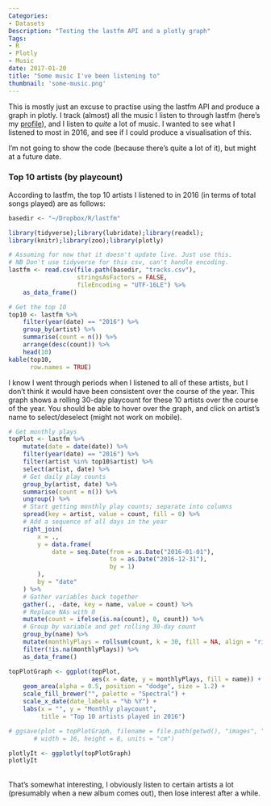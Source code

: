 ```yaml
---
Categories:
- Datasets
Description: "Testing the lastfm API and a plotly graph"
Tags:
- R
- Plotly
- Music
date: 2017-01-20
title: "Some music I've been listening to"
thumbnail: 'some-music.png'
---
```


This is mostly just an excuse to practise using the lastfm API and produce a graph in plotly. I track (almost) all the music I listen to through lastfm (here's my [profile](http://last.fm/user/tomcopple)), and I listen to _quite_ a lot of music. I wanted to see what I listened to most in 2016, and see if I could produce a visualisation of this. 

I'm not going to show the code (because there's quite a lot of it), but might at a future date. 

### Top 10 artists (by playcount)
According to lastfm, the top 10 artists I listened to in 2016 (in terms of total songs played) are as follows:

```r
basedir <- "~/Dropbox/R/lastfm"

library(tidyverse);library(lubridate);library(readxl);
library(knitr);library(zoo);library(plotly)

# Assuming for now that it doesn't update live. Just use this.
# NB Don't use tidyverse for this csv, can't handle encoding. 
lastfm <- read.csv(file.path(basedir, "tracks.csv"), 
                   stringsAsFactors = FALSE,
                   fileEncoding = "UTF-16LE") %>% 
    as_data_frame()

# Get the top 10
top10 <- lastfm %>% 
    filter(year(date) == "2016") %>% 
    group_by(artist) %>% 
    summarise(count = n()) %>% 
    arrange(desc(count)) %>% 
    head(10)
kable(top10,
      row.names = TRUE)
```

I know I went through periods when I listened to all of these artists, but I don't think it would have been consistent over the course of the year. This graph shows a rolling 30-day playcount for these 10 artists over the course of the year. You should be able to hover over the graph, and click on artist's name to select/deselect (might not work on mobile). 

```r
# Get monthly plays
topPlot <- lastfm %>% 
    mutate(date = date(date)) %>% 
    filter(year(date) == "2016") %>% 
    filter(artist %in% top10$artist) %>% 
    select(artist, date) %>% 
    # Get daily play counts
    group_by(artist, date) %>% 
    summarise(count = n()) %>% 
    ungroup() %>% 
    # Start getting monthly play counts; separate into columns
    spread(key = artist, value = count, fill = 0) %>% 
    # Add a sequence of all days in the year
    right_join(
        x = .,
        y = data.frame(
            date = seq.Date(from = as.Date("2016-01-01"),
                            to = as.Date("2016-12-31"),
                            by = 1)
        ),
        by = "date"
    ) %>% 
    # Gather variables back together
    gather(., -date, key = name, value = count) %>% 
    # Replace NAs with 0
    mutate(count = ifelse(is.na(count), 0, count)) %>% 
    # Group by variable and get rolling 30-day count
    group_by(name) %>% 
    mutate(monthlyPlays = rollsum(count, k = 30, fill = NA, align = "right")) %>% 
    filter(!is.na(monthlyPlays)) %>% 
    as_data_frame()

topPlotGraph <- ggplot(topPlot, 
                       aes(x = date, y = monthlyPlays, fill = name)) +
    geom_area(alpha = 0.5, position = "dodge", size = 1.2) +
    scale_fill_brewer("", palette = "Spectral") +
    scale_x_date(date_labels = "%b %Y") +
    labs(x = "", y = "Monthly playcount",
         title = "Top 10 artists played in 2016")

# ggsave(plot = topPlotGraph, filename = file.path(getwd(), "images", "testing-lastfm.png"),
       # width = 16, height = 8, units = "cm")

plotlyIt <- ggplotly(topPlotGraph)
plotlyIt
```

<br>
That's somewhat interesting, I obviously listen to certain artists a lot (presumably when a new album comes out), then lose interest after a while. 